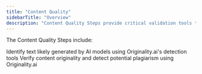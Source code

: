 ```yaml
---
title: "Content Quality"
sidebarTitle: "Overview"
description: "Content Quality Steps provide critical validation tools to ensure your content meets high standards of originality and authenticity. These tools help you maintain trust with your audience and comply with content policies."
---
```


The Content Quality Steps include:

<Columns cols={2}>
<Card title="Detect AI Content" icon="robot" href="/building-workflows/workflow-steps/content-quality/detect-ai-content">
Identify text likely generated by AI models using Originality.ai's detection tools
</Card>
<Card title="Scan Content for Plagiarism" icon="qrcode" href="/building-workflows/workflow-steps/content-quality/scan-content-for-plagiarism">
Verify content originality and detect potential plagiarism using Originality.ai
</Card>
</Columns>
